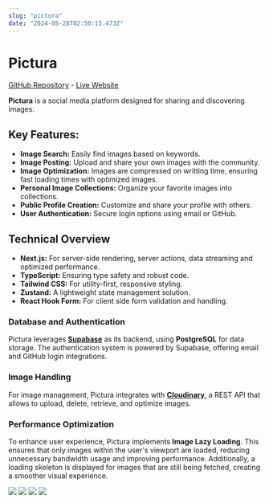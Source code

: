 ```yaml
---
slug: "pictura"
date: "2024-05-28T02:50:15.473Z"
---
```


# Pictura

[GitHub Repository](https://github.com/huilensolis/Pictura) - [Live Website](https://pictura-px.vercel.app/)

**Pictura** is a social media platform designed for sharing and discovering images.

## Key Features:

- **Image Search:** Easily find images based on keywords.
- **Image Posting:** Upload and share your own images with the community.
- **Image Optimization:** Images are compressed on writting time, ensuring fast loading times with optimized images.
- **Personal Image Collections:** Organize your favorite images into collections.
- **Public Profile Creation:** Customize and share your profile with others.
- **User Authentication:** Secure login options using email or GitHub.

## Technical Overview

- **Next.js:** For server-side rendering, server actions, data streaming and optimized performance.
- **TypeScript:** Ensuring type safety and robust code.
- **Tailwind CSS:** For utility-first, responsive styling.
- **Zustand:** A lightweight state management solution.
- **React Hook Form:** For client side form validation and handling.

### Database and Authentication

Pictura leverages **[Supabase](https://www.supabase.com)** as its backend, using **PostgreSQL** for data storage. The authentication system is powered by Supabase, offering email and GitHub login integrations.

### Image Handling

For image management, Pictura integrates with **[Cloudinary](https://cloudinary.com/)**, a REST API that allows to upload, delete, retrieve, and optimize images.

### Performance Optimization

To enhance user experience, Pictura implements **Image Lazy Loading**. This ensures that only images within the user's viewport are loaded, reducing unnecessary bandwidth usage and improving performance. Additionally, a loading skeleton is displayed for images that are still being fetched, creating a smoother visual experience.

<img src="/projects/pictura/pictura-profile.png" width={700} height={400} />
<img src="/projects/pictura/pictura-searching.png" width={700} height={400} />
<img
  src="/projects/pictura/pictura-image-lazy-loading.png"
  width={700}
  height={400}
/>
<img src="/projects/pictura/pictura-collection.png" width={700} height={400} />
